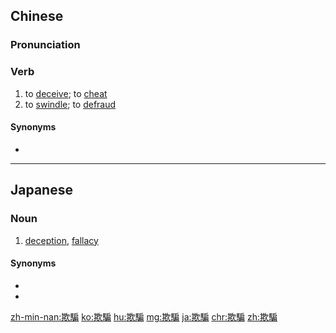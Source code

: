 {{also|欺骗}}
==Chinese==
{{zh-forms|s=欺骗}}

===Pronunciation===
{{zh-pron
|m=qīpiàn
|c=hei1 pin3
|h=pfs=khî-phien
|mn=khi-phiàn
|ma=Zh-qipiàn.ogg
|cat=v
}}

===Verb===
{{zh-verb}}

# to [[deceive]]; to [[cheat]]
# to [[swindle]]; to [[defraud]]

====Synonyms====
* {{zh-l|欺詐}}

{{zh-cat|Elementary}}

----

==Japanese==
{{ja-kanjitab|ぎ|へん|yomi=o}}

===Noun===
{{ja-noun|ぎへん}}

# [[deception]], [[fallacy]]

====Synonyms====
* {{ja-r|欺瞞|ぎまん}}
* {{ja-r|いんちき}}

[[zh-min-nan:欺騙]]
[[ko:欺騙]]
[[hu:欺騙]]
[[mg:欺騙]]
[[ja:欺騙]]
[[chr:欺騙]]
[[zh:欺騙]]